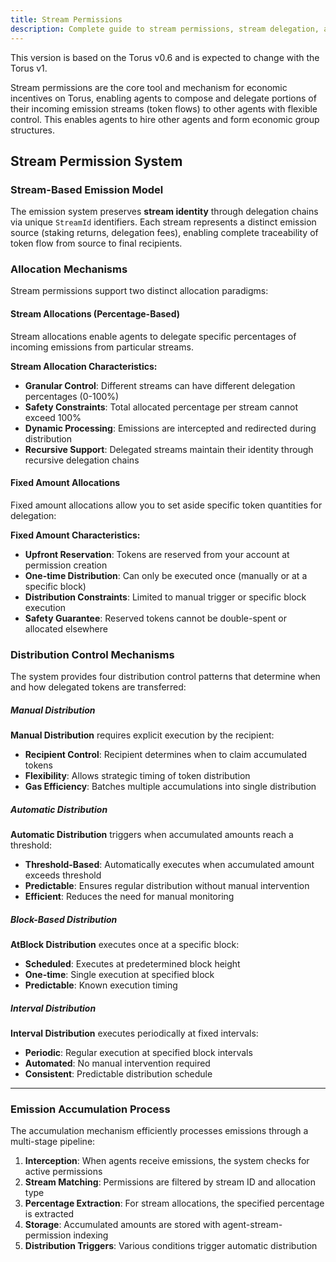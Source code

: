 ```yaml
---
title: Stream Permissions
description: Complete guide to stream permissions, stream delegation, and economic coordination mechanisms in Torus.
---
```


<Aside type="note" title="Version notice">
This version is based on the Torus v0.6 and is expected to change with the Torus v1.
</Aside>


Stream permissions are the core tool and mechanism for economic incentives on Torus, enabling agents to compose and delegate portions of
their incoming emission streams (token flows) to other agents with flexible control.
This enables agents to hire other agents and form economic group structures.

## Stream Permission System

### Stream-Based Emission Model

The emission system preserves **stream identity** through delegation chains via unique `StreamId` identifiers.
Each stream represents a distinct emission source (staking returns, delegation fees),
enabling complete traceability of token flow from source to final recipients.

### Allocation Mechanisms

Stream permissions support two distinct allocation paradigms:

#### Stream Allocations (Percentage-Based)

Stream allocations enable agents to delegate specific percentages of incoming emissions from particular streams.

**Stream Allocation Characteristics:**
- **Granular Control**: Different streams can have different delegation percentages (0-100%)
- **Safety Constraints**: Total allocated percentage per stream cannot exceed 100%
- **Dynamic Processing**: Emissions are intercepted and redirected during distribution
- **Recursive Support**: Delegated streams maintain their identity through recursive delegation chains


#### Fixed Amount Allocations

Fixed amount allocations allow you to set aside specific token quantities for delegation:

**Fixed Amount Characteristics:**
- **Upfront Reservation**: Tokens are reserved from your account at permission creation
- **One-time Distribution**: Can only be executed once (manually or at a specific block)
- **Distribution Constraints**: Limited to manual trigger or specific block execution
- **Safety Guarantee**: Reserved tokens cannot be double-spent or allocated elsewhere

### Distribution Control Mechanisms

The system provides four distribution control patterns that determine when and how delegated tokens are transferred:

##### Manual Distribution
**Manual Distribution** requires explicit execution by the recipient:

- **Recipient Control**: Recipient determines when to claim accumulated tokens
- **Flexibility**: Allows strategic timing of token distribution
- **Gas Efficiency**: Batches multiple accumulations into single distribution

##### Automatic Distribution
**Automatic Distribution** triggers when accumulated amounts reach a threshold:

- **Threshold-Based**: Automatically executes when accumulated amount exceeds threshold
- **Predictable**: Ensures regular distribution without manual intervention
- **Efficient**: Reduces the need for manual monitoring

##### Block-Based Distribution
**AtBlock Distribution** executes once at a specific block:

- **Scheduled**: Executes at predetermined block height
- **One-time**: Single execution at specified block
- **Predictable**: Known execution timing

##### Interval Distribution
**Interval Distribution** executes periodically at fixed intervals:

- **Periodic**: Regular execution at specified block intervals
- **Automated**: No manual intervention required
- **Consistent**: Predictable distribution schedule

---
### Emission Accumulation Process

The accumulation mechanism efficiently processes emissions through a multi-stage pipeline:

1. **Interception**: When agents receive emissions, the system checks for active permissions
2. **Stream Matching**: Permissions are filtered by stream ID and allocation type
3. **Percentage Extraction**: For stream allocations, the specified percentage is extracted
4. **Storage**: Accumulated amounts are stored with agent-stream-permission indexing
5. **Distribution Triggers**: Various conditions trigger automatic distribution
